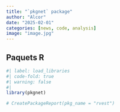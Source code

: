 ```yaml
---
title: "`pkgnet` package"
author: "Alcor"
date: "2025-02-01"
categories: [news, code, analysis]
image: "image.jpg"
---
```


## Paquets R

```r
#| label: load_libraries
#| code-fold: true
#| warning: false
#| 
library(pkgnet)

```


```r

# CreatePackageReport(pkg_name = "rvest")


```

